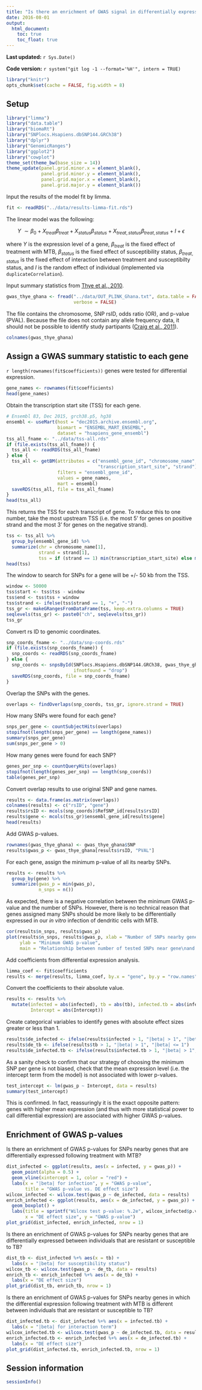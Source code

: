 ```yaml
---
title: "Is there an enrichment of GWAS signal in differentially expressed genes?"
date: 2016-08-01
output:
  html_document:
    toc: true
    toc_float: true
---
```


**Last updated:** `r Sys.Date()`

**Code version:** `r system("git log -1 --format='%H'", intern = TRUE)`

```r
library("knitr")
opts_chunk$set(cache = FALSE, fig.width = 8)
```

## Setup

```r
library("limma")
library("data.table")
library("biomaRt")
library("SNPlocs.Hsapiens.dbSNP144.GRCh38")
library("dplyr")
library("GenomicRanges")
library("ggplot2")
library("cowplot")
theme_set(theme_bw(base_size = 14))
theme_update(panel.grid.minor.x = element_blank(),
             panel.grid.minor.y = element_blank(),
             panel.grid.major.x = element_blank(),
             panel.grid.major.y = element_blank())
```

Input the results of the model fit by limma.

```r
fit <- readRDS("../data/results-limma-fit.rds")
```

The linear model was the following:

$$ Y\ \sim\beta_0+X_{treat}\beta_{treat}+X_{status}\beta_{status}+X_{treat,status}\beta_{treat,status}+I+\epsilon $$

where $Y$ is the expression level of a gene,
$\beta_{treat}$ is the fixed effect of treatment with MTB,
$\beta_{status}$ is the fixed effect of susceptibility status,
$\beta_{treat,status}$ is the fixed effect of interaction between treatment and susceptibilty status,
and $I$ is the random effect of individual (implemented via `duplicateCorrelation`).

Input summary statistics from [Thye et al., 2010][Thye2010].

[Thye2010]: http://www.ncbi.nlm.nih.gov/pubmed/20694014

```r
gwas_thye_ghana <- fread("../data/OUT_PLINK_Ghana.txt", data.table = FALSE,
                         verbose = FALSE)
```

The file contains the chromosome, SNP rsID, odds ratio (OR), and p-value (PVAL).
Because the file does not contain any allele frequency data, it should not be possible to identify study partipants ([Craig et al., 2011][Craig2011]).

[Craig2011]: http://www.ncbi.nlm.nih.gov/pubmed/21921928

```r
colnames(gwas_thye_ghana)
```

## Assign a GWAS summary statistic to each gene

`r length(rownames(fit$coefficients))` genes were tested for differential expression.

```r
gene_names <- rownames(fit$coefficients)
head(gene_names)
```

Obtain the transcription start site (TSS) for each gene.

```r
# Ensembl 83, Dec 2015, grch38.p5, hg38
ensembl <- useMart(host = "dec2015.archive.ensembl.org",
                   biomart = "ENSEMBL_MART_ENSEMBL",
                   dataset = "hsapiens_gene_ensembl")
tss_all_fname <- "../data/tss-all.rds"
if (file.exists(tss_all_fname)) {
  tss_all <- readRDS(tss_all_fname)
} else {
  tss_all <- getBM(attributes = c("ensembl_gene_id", "chromosome_name",
                                  "transcription_start_site", "strand"),
                   filters = "ensembl_gene_id",
                   values = gene_names,
                   mart = ensembl)
  saveRDS(tss_all, file = tss_all_fname)
}
head(tss_all)
```

This returns the TSS for each transcript of gene.
To reduce this to one number, take the most upstream TSS (i.e. the most 5' for genes on positive strand and the most 3' for genes on the negative strand).

```r
tss <- tss_all %>%
  group_by(ensembl_gene_id) %>%
  summarize(chr = chromosome_name[1],
            strand = strand[1],
            tss = if (strand == 1) min(transcription_start_site) else max(transcription_start_site))
head(tss)
```

The window to search for SNPs for a gene will be +/- 50 kb from the TSS.

```r
window <- 50000
tss$start <- tss$tss - window
tss$end <- tss$tss + window
tss$strand <- ifelse(tss$strand == 1, "+", "-")
tss_gr <- makeGRangesFromDataFrame(tss, keep.extra.columns = TRUE)
seqlevels(tss_gr) <- paste0("ch", seqlevels(tss_gr))
tss_gr
```

Convert rs ID to genomic coordinates.

```r
snp_coords_fname <- "../data/snp-coords.rds"
if (file.exists(snp_coords_fname)) {
  snp_coords <- readRDS(snp_coords_fname)
} else {
  snp_coords <- snpsById(SNPlocs.Hsapiens.dbSNP144.GRCh38, gwas_thye_ghana$SNP,
                         ifnotfound = "drop")
  saveRDS(snp_coords, file = snp_coords_fname)
}
```

Overlap the SNPs with the genes.

```r
overlaps <- findOverlaps(snp_coords, tss_gr, ignore.strand = TRUE)
```

How many SNPs were found for each gene?

```r
snps_per_gene <- countSubjectHits(overlaps)
stopifnot(length(snps_per_gene) == length(gene_names))
summary(snps_per_gene)
sum(snps_per_gene > 0)
```

How many genes were found for each SNP?

```r
genes_per_snp <- countQueryHits(overlaps)
stopifnot(length(genes_per_snp) == length(snp_coords))
table(genes_per_snp)
```

Convert overlap results to use original SNP and gene names.

```r
results <- data.frame(as.matrix(overlaps))
colnames(results) <- c("rsID", "gene")
results$rsID <- mcols(snp_coords)$RefSNP_id[results$rsID]
results$gene <- mcols(tss_gr)$ensembl_gene_id[results$gene]
head(results)
```

Add GWAS p-values.

```r
rownames(gwas_thye_ghana) <- gwas_thye_ghana$SNP
results$gwas_p <- gwas_thye_ghana[results$rsID, "PVAL"]
```

For each gene, assign the minimum p-value of all its nearby SNPs.

```r
results <- results %>%
  group_by(gene) %>%
  summarize(gwas_p = min(gwas_p),
            n_snps = n())
```

As expected, there is a negative correlation between the minimum GWAS p-value and the number of SNPs.
However, there is no technical reason that genes assigned many SNPs should be more likely to be differentially expressed in our _in vitro_ infection of dendritic cells with MTB. 

```r
cor(results$n_snps, results$gwas_p)
plot(results$n_snps, results$gwas_p, xlab = "Number of SNPs nearby gene",
     ylab = "Minimum GWAS p-value",
     main = "Relationship between number of tested SNPs near gene\nand the minimum GWAS p-value of these SNPs")
```

Add coefficients from differential expression analysis.

```r
limma_coef <- fit$coefficients
results <- merge(results, limma_coef, by.x = "gene", by.y = "row.names")
```

Convert the coefficients to their absolute value.

```r
results <- results %>%
  mutate(infected = abs(infected), tb = abs(tb), infected.tb = abs(infected.tb),
         Intercept = abs(Intercept))
```

Create categorical variables to identify genes with absolute effect sizes greater or less than 1.

```r
results$de_infected <- ifelse(results$infected > 1, "|beta| > 1", "|beta| <= 1")
results$de_tb <- ifelse(results$tb > 1, "|beta| > 1", "|beta| <= 1")
results$de_infected.tb <- ifelse(results$infected.tb > 1, "|beta| > 1", "|beta| <= 1")
```

As a sanity check to confirm that our strategy of choosing the minimum SNP per gene is not biased, check that the mean expression level (i.e. the intercept term from the model) is not associated with lower p-values.

```r
test_intercept <- lm(gwas_p ~ Intercept, data = results)
summary(test_intercept)
```

This is confirmed.
In fact, reassuringly it is the exact opposite pattern:
genes with higher mean expression (and thus with more statistical power to call differential expression) are associated with higher GWAS p-values.

## Enrichment of GWAS p-values

Is there an enrichment of GWAS p-values for SNPs nearby genes that are differentially expressed following treatment with MTB?

```r
dist_infected <- ggplot(results, aes(x = infected, y = gwas_p)) +
  geom_point(alpha = 0.5) +
  geom_vline(xintercept = 1, color = "red") +
  labs(x = "|beta| for infection", y = "GWAS p-value",
       title = "GWAS p-value vs. DE effect size")
wilcox_infected <- wilcox.test(gwas_p ~ de_infected, data = results)
enrich_infected <- ggplot(results, aes(x = de_infected, y = gwas_p)) +
  geom_boxplot() +
  labs(title = sprintf("Wilcox test p-value: %.2e", wilcox_infected$p.value),
       x = "DE effect size", y = "GWAS p-value")
plot_grid(dist_infected, enrich_infected, nrow = 1)
```

Is there an enrichment of GWAS p-values for SNPs nearby genes that are differentially expressed between individuals that are resistant or susceptible to TB?

```r
dist_tb <- dist_infected %+% aes(x = tb) +
  labs(x = "|beta| for susceptibility status")
wilcox_tb <- wilcox.test(gwas_p ~ de_tb, data = results)
enrich_tb <- enrich_infected %+% aes(x = de_tb) +
  labs(x = "DE effect size")
plot_grid(dist_tb, enrich_tb, nrow = 1)
```

Is there an enrichment of GWAS p-values for SNPs nearby genes in which the differential expression following treatment with MTB is different between individuals that are resistant or susceptible to TB?

```r
dist_infected.tb <- dist_infected %+% aes(x = infected.tb) +
  labs(x = "|beta| for interaction term")
wilcox_infected.tb <- wilcox.test(gwas_p ~ de_infected.tb, data = results)
enrich_infected.tb <- enrich_infected %+% aes(x = de_infected.tb) +
  labs(x = "DE effect size")
plot_grid(dist_infected.tb, enrich_infected.tb, nrow = 1)
```

## Session information

```r
sessionInfo()
```
